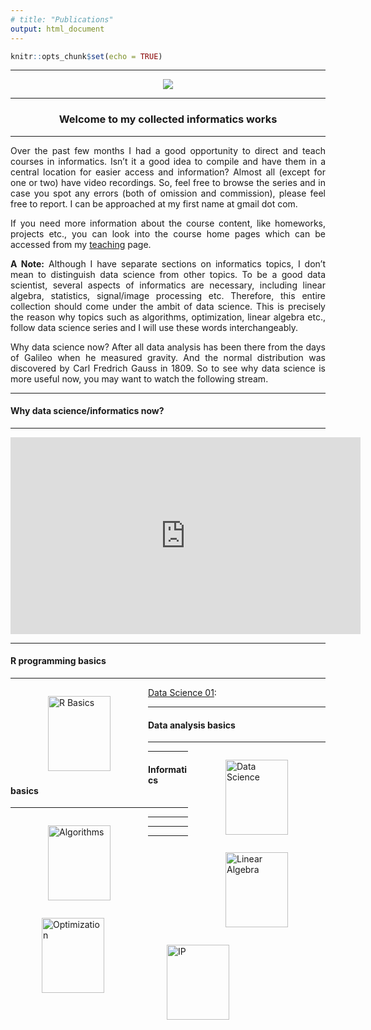 ```yaml
---
# title: "Publications"
output: html_document
---
```


```r
knitr::opts_chunk$set(echo = TRUE)
```

<style>
body {
text-align: justify}
figure figcaption {
    text-align: center;}
</style>

---

<div style="text-align:center" markdown="1">

![](info.png)
</div>

---

<center> <h3>Welcome to my collected informatics works</h3> </center>

---

Over the past few months I had a good opportunity to direct and teach courses in informatics. Isn't it a good idea to compile and have them in a central location for easier access and information? Almost all (except for one or two) have video recordings. So, feel free to browse the series and in case you spot any errors (both of omission and commission), please feel free to report. I can be approached at my first name at gmail dot com.

If you need more information about the course content, like homeworks, projects etc., you can look into the course home pages which can be accessed from my  [teaching](https://kannan-kasthuri.github.io/Teaching/teaching.html) page.

**A Note:** Although I have separate sections on informatics topics, I don't mean to distinguish data science from other topics. To be a good data scientist, several aspects of informatics are necessary, including linear algebra, statistics, signal/image processing etc. Therefore, this entire collection should come under the ambit of data science. This is precisely the reason why topics such as algorithms, optimization, linear algebra etc., follow data science series and I will use these words interchangeably.

Why data science now? After all data analysis has been there from the days of Galileo when he measured gravity. And the normal distribution was discovered by Carl Fredrich Gauss in $1809$. So to see why data science is more useful now, you may want to watch the following stream.

---

#### Why data science/informatics now?

---

<iframe width="560" height="315" src="https://www.youtube.com/embed/U36GaGt35p0" frameborder="0" allowfullscreen></iframe>

---

#### R programming basics

---

<figure style="float:left;">
  <img alt="R Basics" src="r_basics.png" height = 120; width = 100; hspace="20" />
</figure>

[Data Science 01](https://kannan-kasthuri.github.io/Informatics/presentations/DS01.html): 

---

#### Data analysis basics

---

<figure style="float:right;">
  <img alt="Data Science" src="data_science.png"  height = 120; width = 100; hspace="20" />
</figure>



---

#### Informatics basics

---

<figure style="float:left;">
  <img alt="Algorithms" src="algorithms.jpeg"  height = 120; width = 100; hspace="20" />
</figure>


---

<figure style="float:right;">
  <img alt="Linear Algebra" src="la.png"  height = 120; width = 100; hspace="20" />
</figure>


---

<figure style="float:left;">
  <img alt="Optimization" src="optim.png" height = 120; width = 100; hspace="10" />
</figure>


---

<figure style="float:left;">
  <img alt="IP" src="lena.jpeg" height = 120; width = 100; hspace="10" />
</figure>
